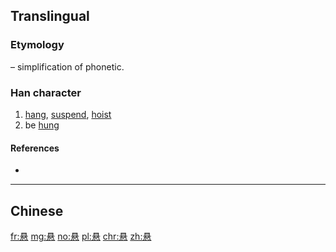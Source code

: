 {{also|懸}}
==Translingual==

===Etymology===
{{Han simp|懸|f=縣|t=县}} – simplification of phonetic.

===Han character===
{{Han char|rn=61|rad=心|as=07|sn=11|four=|canj=月戈心 (BIP)|ids=⿳[[且]][[厶]][[心]]}}

# [[hang]], [[suspend]], [[hoist]]
# be [[hung]]

====References====
* {{Han ref|kx=0388.341|hdz=42300.070|uh=60AC|ud=24748}}

----

==Chinese==
{{zh-see|懸}}

[[fr:悬]]
[[mg:悬]]
[[no:悬]]
[[pl:悬]]
[[chr:悬]]
[[zh:悬]]